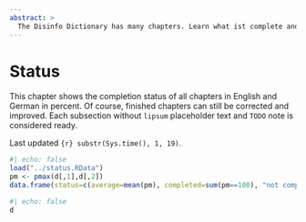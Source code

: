 ```yaml
---
abstract: > 
  The Disinfo Dictionary has many chapters. Learn what ist complete and where you still can contribute. 
---
```



# Status {.unnumbered #sec-status-status}

This chapter shows the completion status of all chapters in English and German in percent. Of course, finished chapters can still be corrected and improved. Each subsection without ```lipsum``` placeholder text and ```TODO``` note is considered ready.

Last updated `{r} substr(Sys.time(), 1, 19)`.

```R
#| echo: false
load("../status.RData")
pm <- pmax(d[,1],d[,2])
data.frame(status=c(average=mean(pm), completed=sum(pm==100), "not completed"=sum(pm!=100), "TOTAL"=length(pm)))
```

```R
#| echo: false
d
```
